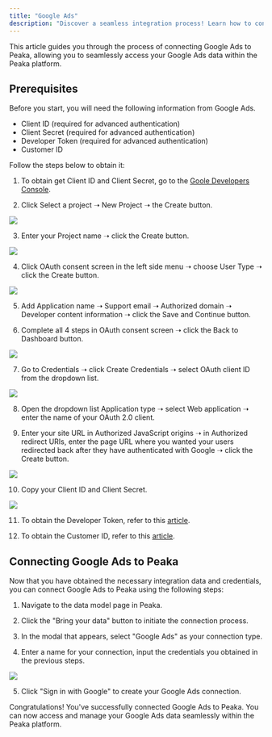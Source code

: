 ```yaml
---
title: "Google Ads"
description: "Discover a seamless integration process! Learn how to connect Google Ads to Peaka effortlessly for streamlined transactions."
---
```


This article guides you through the process of connecting Google Ads to Peaka, allowing you to seamlessly access your Google Ads data within the Peaka platform.

## Prerequisites

Before you start, you will need the following information from Google Ads.

- Client ID (required for advanced authentication)
- Client Secret (required for advanced authentication)
- Developer Token (required for advanced authentication)
- Customer ID

Follow the steps below to obtain it:

1. To obtain get Client ID and Client Secret, go to the [Goole Developers Console](https://console.cloud.google.com/apis/dashboard).

2. Click Select a project ➝ New Project ➝ the Create button.

<img src="https://cdn.peaka.com/integrations/google-ads-1.png" />

3. Enter your Project name ➝ click the Create button.

<img src="https://cdn.peaka.com/integrations/google-ads-2.png" />

4. Click OAuth consent screen in the left side menu ➝ choose User Type ➝ click the Create button.

<img src="https://cdn.peaka.com/integrations/google-ads-3.png" />

5. Add Application name ➝ Support email ➝ Authorized domain ➝ Developer content information ➝ click the Save and Continue button.

6. Complete all 4 steps in OAuth consent screen ➝ click the Back to Dashboard button.

<img src="https://cdn.peaka.com/integrations/google-ads-4.png" />

7. Go to Credentials ➝ click Create Credentials ➝ select OAuth client ID from the dropdown list.

<img src="https://cdn.peaka.com/integrations/google-ads-5.png" />

8. Open the dropdown list Application type ➝ select Web application ➝ enter the name of your OAuth 2.0 client.

9. Enter your site URL in Authorized JavaScript origins ➝ in Authorized redirect URIs, enter the page URL where you wanted your users redirected back after they have authenticated with Google ➝ click the Create button.

<img src="https://cdn.peaka.com/integrations/google-ads-6.png" />

10. Copy your Client ID and Client Secret.

<img src="https://cdn.peaka.com/integrations/google-ads-7.png" />

11. To obtain the Developer Token, refer to this [article](https://developers.google.com/google-ads/api/docs/get-started/dev-token).

12. To obtain the Customer ID, refer to this [article](https://support.google.com/google-ads/answer/1704344?hl=en).

## Connecting Google Ads to Peaka

Now that you have obtained the necessary integration data and credentials, you can connect Google Ads to Peaka using the following steps:

1. Navigate to the data model page in Peaka.

2. Click the "Bring your data" button to initiate the connection process.

3. In the modal that appears, select "Google Ads" as your connection type.

4. Enter a name for your connection, input the credentials you obtained in the previous steps.

<img src="https://cdn.peaka.com/integrations/google-ads-8.png" />

5. Click "Sign in with Google" to create your Google Ads connection.

Congratulations! You've successfully connected Google Ads to Peaka. You can now access and manage your Google Ads data seamlessly within the Peaka platform.
